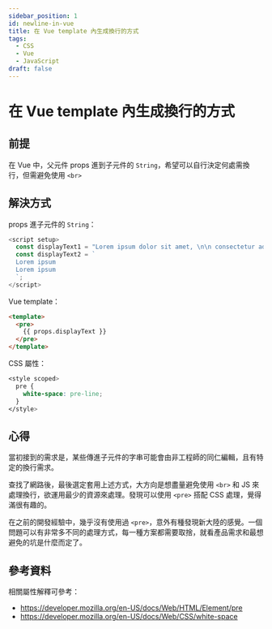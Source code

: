 ```yaml
---
sidebar_position: 1
id: newline-in-vue
title: 在 Vue template 內生成換行的方式
tags:
  - CSS
  - Vue
  - JavaScript
draft: false
---
```


# 在 Vue template 內生成換行的方式

## 前提

在 Vue 中，父元件 props 進到子元件的 `String`，希望可以自行決定何處需換行，但需避免使用 `<br>`


## 解決方式

props 進子元件的 `String`：
```js
<script setup>
  const displayText1 = "Lorem ipsum dolor sit amet, \n\n consectetur adipiscing elit.";
  const displayText2 = `
  Lorem ipsum  
  Lorem ipsum
  `;
</script>
```

Vue template：
```html
<template>
  <pre>
    {{ props.displayText }}
  </pre>
</template>
```

CSS 屬性：
```css
<style scoped>
  pre {
    white-space: pre-line;
  }
</style>
```

## 心得

當初接到的需求是，某些傳進子元件的字串可能會由非工程師的同仁編輯，且有特定的換行需求。

查找了網路後，最後選定套用上述方式，大方向是想盡量避免使用 `<br>` 和 JS 來處理換行，欲運用最少的資源來處理。發現可以使用 `<pre>` 搭配 CSS 處理，覺得滿很有趣的。

在之前的開發經驗中，幾乎沒有使用過 `<pre>`，意外有種發現新大陸的感覺。一個問題可以有非常多不同的處理方式，每一種方案都需要取捨，就看產品需求和最想避免的坑是什麼而定了。



## 參考資料

相關屬性解釋可參考：

- https://developer.mozilla.org/en-US/docs/Web/HTML/Element/pre
- https://developer.mozilla.org/en-US/docs/Web/CSS/white-space
